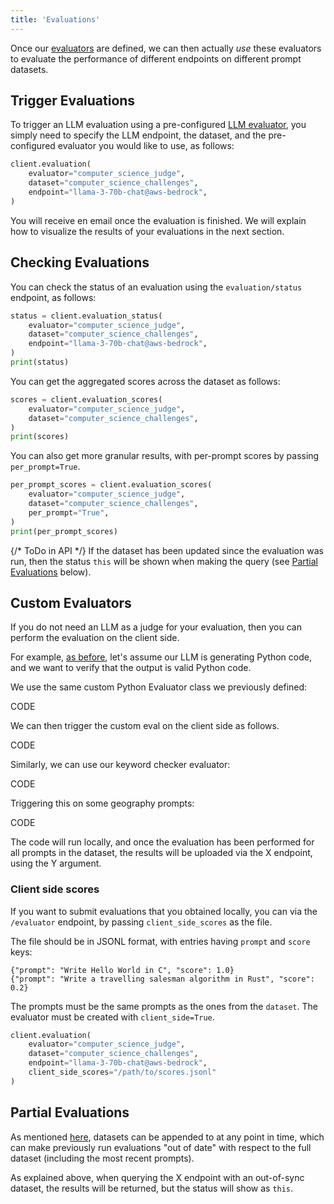```yaml
---
title: 'Evaluations'
---
```


Once our [evaluators](evaluators) are defined, we can then actually *use* these evaluators to
evaluate the performance of different endpoints on different prompt datasets.

## Trigger Evaluations

To trigger an LLM evaluation using a pre-configured [LLM evaluator](), you simply need
to specify the LLM endpoint, the dataset, and the pre-configured evaluator you would like to
use, as follows:

```python
client.evaluation(
    evaluator="computer_science_judge",
    dataset="computer_science_challenges",
    endpoint="llama-3-70b-chat@aws-bedrock",
)
```

You will receive en email once the evaluation is finished.
We will explain how to visualize the results of your evaluations in the next section.

## Checking Evaluations

You can check the status of an evaluation using the `evaluation/status` endpoint, as follows:

```python
status = client.evaluation_status(
    evaluator="computer_science_judge",
    dataset="computer_science_challenges",
    endpoint="llama-3-70b-chat@aws-bedrock",
)
print(status)
```

You can get the aggregated scores across the dataset as follows:

```python
scores = client.evaluation_scores(
    evaluator="computer_science_judge",
    dataset="computer_science_challenges",
)
print(scores)
```

You can also get more granular results, with per-prompt scores by passing `per_prompt=True`.

```python
per_prompt_scores = client.evaluation_scores(
    evaluator="computer_science_judge",
    dataset="computer_science_challenges",
    per_prompt="True",
)
print(per_prompt_scores)
```

{/* ToDo in API */}
If the dataset has been updated since the evaluation was run, then the status `this`
will be shown when making the query (see [Partial Evaluations]() below).

## Custom Evaluators

If you do not need an LLM as a judge for your evaluation,
then you can perform the evaluation on the client side.

For example, [as before](), let's assume our LLM is generating Python code,
and we want to verify that the output is valid Python code.

We use the same custom Python Evaluator class we previously defined:

CODE

We can then trigger the custom eval on the client side as follows.

CODE

Similarly, we can use our keyword checker evaluator:

CODE

Triggering this on some geography prompts:

CODE

The code will run locally, and once the evaluation has been performed for all prompts
in the dataset, the results will be uploaded via the X endpoint, using the Y argument.

### Client side scores

If you want to submit evaluations that you obtained locally, you can via the `/evaluator` endpoint, by passing
`client_side_scores` as the file.

The file should be in JSONL format, with entries having `prompt` and `score` keys:

```
{"prompt": "Write Hello World in C", "score": 1.0}
{"prompt": "Write a travelling salesman algorithm in Rust", "score": 0.2}
```
The prompts must be the same prompts as the ones from the `dataset`.
The evaluator must be created with `client_side=True`.

```python
client.evaluation(
    evaluator="computer_science_judge",
    dataset="computer_science_challenges",
    endpoint="llama-3-70b-chat@aws-bedrock",
    client_side_scores="/path/to/scores.jsonl"
)
```

## Partial Evaluations

As mentioned [here](), datasets can be appended to at any point in time, which can make
previously run evaluations "out of date" with respect to the full dataset
(including the most recent prompts).

As explained above, when querying the X endpoint with an out-of-sync dataset,
the results will be returned, but the status will show as `this`.